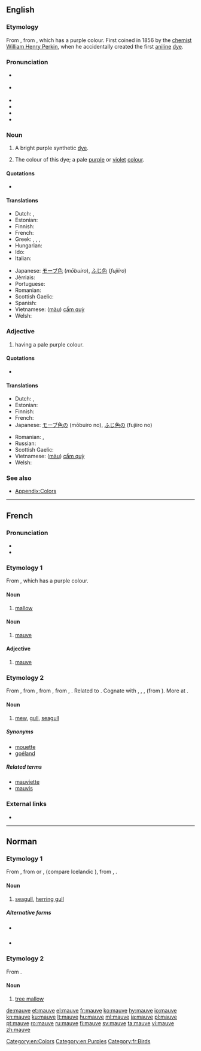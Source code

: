 ==English==
{{was wotd|2006|May|3}}
{{wikipedia}}

===Etymology===
From {{etyl|fr|en}} {{m|fr|mauve}}, from {{etyl|la|en}} {{m|la|malva||mallow}}, which has a purple colour. First coined in 1856 by the [[chemist]] [[w:William Henry Perkin|William Henry Perkin]], when he accidentally created the first [[aniline]] [[dye]].

===Pronunciation===
* {{a|UK}} {{IPA|/məʊv/|lang=en}}
* {{a|US}} {{IPA|/mɔːv/|/moʊv/|lang=en}}
* {{audio|En-uk-mauve.ogg|Audio (UK)|lang=en}}
* {{audio|en-us-mauve.ogg|Audio (US)|lang=en}}
* {{audio|en-us-mauve2.ogg|Audio (US) (alternative)|lang=en}}
* {{rhymes|əʊv|lang=en}}

===Noun===
{{en-noun}}

# {{context|historical|lang=en}} A bright purple synthetic [[dye]].
# The colour of this dye; a pale [[purple]] or [[violet]] [[color|colour]].
#: {{color panel|E0B0FF}}

====Quotations====
* {{seeCites}}

====Translations====
{{trans-top|dye}}
{{trans-mid}}
{{trans-bottom}}

{{trans-top|colour}}
* Dutch: {{t|nl|mauve|n}}, {{t+|nl|paars|n}}
* Estonian: {{t|et|kahvatulilla}}
* Finnish: {{t|fi|malvanväri}}
* French: {{t+|fr|mauve|m}}
* Greek: {{t|el|μωβ|tr=mov}}, {{t+|el|ιώδες|tr=iódhes}}, {{t|el|μαβί|tr=maví}}, {{t+|el|πορφυρό|tr=porfiró}}
* Hungarian: {{t+|hu|mályva}}
* Ido: {{t+|io|malva}}
* Italian: {{t+|it|malva}}
{{trans-mid}}
* Japanese: [[モーブ色]] (''mōbuiro''), [[ふじ色]] (''fujiiro'')
* Jèrriais: {{t|roa-jer|lîlas}}
* Portuguese: {{t+|pt|lilás}}
* Romanian: {{t+|ro|mov|n}}
* Scottish Gaelic: {{t|gd|liath-phurpur|m}}
* Spanish: {{t+|es|malva}}
* Vietnamese: ([[màu]]) [[cẩm quỳ]]
* Welsh: {{t|cy|porffor gwelw|m}}
{{trans-bottom}}

===Adjective===
{{en-adj}}

# having a pale purple colour.

====Quotations====
* {{seeCites}}

====Translations====
{{trans-top|colour}}
* Dutch: {{t|nl|mauve}}, {{t+|nl|paars}}
* Estonian: {{t|et|kahvatulilla}}
* Finnish: {{t|fi|malvanvärinen}}
* French: {{t+|fr|mauve}}
* Japanese: [[モーブ色]]の (mōbuiro no), [[ふじ色]]の (fujiiro no)
{{trans-mid}}
* Romanian: {{t+|ro|mov}}, {{t+|ro|liliachiu}}
* Russian: {{t|ru|розовато-лиловый}}
* Scottish Gaelic: {{t|gd|liath-phurpur}}
* Vietnamese: ([[màu]]) [[cẩm quỳ]]
* Welsh: {{t|cy|porffor gwelw}}
{{trans-bottom}}

===See also===
* [[Appendix:Colors]]

[[Category:en:Colors]]
[[Category:en:Purples]]

----

==French==

===Pronunciation===
* {{audio|Fr-mauve.ogg|audio|lang=fr}}
* {{IPA|/mov/|lang=fr}}

===Etymology 1===
From {{etyl|la|fr}} {{term|malva||mallow|lang=la}}, which has a purple colour.

====Noun====
{{fr-noun|f}}

# [[mallow]]

====Noun====
{{fr-noun|m}}

# [[mauve#English|mauve]]

====Adjective====
{{fr-adj|mf}}

# [[mauve#English|mauve]]

===Etymology 2===
From {{etyl|frm|fr}}, from {{etyl|fro|fr}} {{term|mave||mew|lang=fro}}, from {{etyl|ang|fr}} {{m|ang|mǣw||mew, seagull}}, from {{etyl|gem-pro|fr}} {{m|gem-pro|*maihwaz}}, {{m|gem-pro|*maiwaz||seagull}}. Related to {{term|mouette|lang=fr}}. Cognate with {{etyl|de|-}} {{term|Möwe||seagull|lang=de}}, {{etyl|da|-}} {{term|måge||seagull|lang=da}}, {{etyl|is|-}} {{term|mávur||seagull|lang=is}}, {{etyl|pl|-}} {{term|mewa||seagull|lang=pl}} (from {{etyl|gem|-}}). More at {{l|en|mew}}.

====Noun====
{{fr-noun|f}}

# [[mew]], [[gull]], [[seagull]]

=====Synonyms=====
* [[mouette]]
* [[goéland]]

=====Related terms=====
* [[mauviette]]
* [[mauvis]]

===External links===
* {{R:TLFi}}

[[Category:fr:Birds]]

----

==Norman==

===Etymology 1===
From {{etyl|fro|nrf}} {{m|fro|mave||mew}}, from {{etyl|ang|nrf}} {{m|ang|mǣw||mew, seagull}} or {{etyl|non|nrf}} {{m|non|már}}, {{m|non|mávar}} (compare Icelandic {{m|is|mávur}}), from {{etyl|gem-pro|nrf}} {{m|gem-pro|*maihwaz}}, {{m|gem-pro|*maiwaz||seagull}}.
{{wikipedia|lang=nrf}}
====Noun====
{{nrf-noun|f}}

# {{lb|nrf|Jersey}} [[seagull]], [[herring gull]]

=====Alternative forms=====
* {{l|nrf|mâove}} {{qualifier|continental Normandy}}
* {{l|nrf|maoue}} {{qualifier|Guernsey}}

{{catlangcode|nrf|Seabirds}}

===Etymology 2===
From {{etyl|la|nrf}} {{m|la|malva}}.

====Noun====
{{nrf-noun|f}}

# [[tree mallow]] {{qualifier|Lavatera arborea}}

{{catlangcode|nrf|Plants}}

[[de:mauve]]
[[et:mauve]]
[[el:mauve]]
[[fr:mauve]]
[[ko:mauve]]
[[hy:mauve]]
[[io:mauve]]
[[kn:mauve]]
[[ku:mauve]]
[[lt:mauve]]
[[hu:mauve]]
[[ml:mauve]]
[[ja:mauve]]
[[pl:mauve]]
[[pt:mauve]]
[[ro:mauve]]
[[ru:mauve]]
[[fi:mauve]]
[[sv:mauve]]
[[ta:mauve]]
[[vi:mauve]]
[[zh:mauve]]
